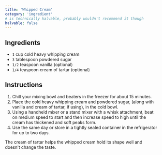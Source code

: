 ```yaml
---
title: 'Whipped Cream'
category: 'ingredient'
# is technically halvable, probably wouldn't recommend it though
halvable: false
---
```


## Ingredients

- `1` cup cold heavy whipping cream
- `3` tablespoon powdered sugar
- `1/2` teaspoon vanilla (optional)
- `1/4` teaspoon cream of tartar (optional)

## Instructions

1. Chill your mixing bowl and beaters in the freezer for about 15 minutes.
2. Place the cold heavy whipping cream and powdered sugar, (along with vanilla and cream of tartar, if using), in the cold bowl.
3. Using a handheld mixer or a stand mixer with a whisk attachment, beat on medium speed to start and then increase speed to high until the cream has thickened and soft peaks form.
4. Use the same day or store in a tightly sealed container in the refrigerator for up to two days.

<Tip>
The cream of tartar helps the whipped cream hold its shape well and doesn't change the taste.
</Tip>
